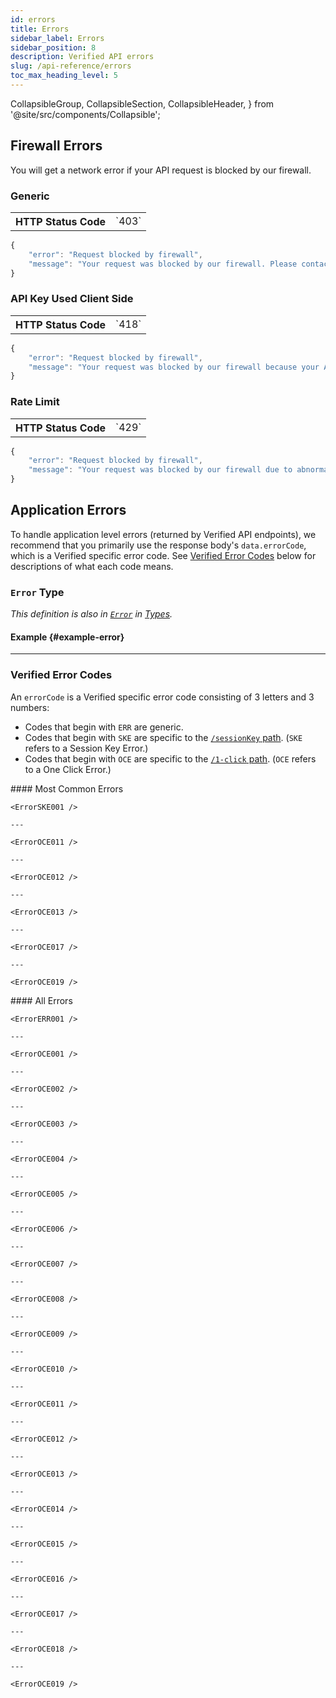 ```yaml
---
id: errors
title: Errors
sidebar_label: Errors
sidebar_position: 8
description: Verified API errors
slug: /api-reference/errors
toc_max_heading_level: 5
---
```


  CollapsibleGroup,
  CollapsibleSection,
  CollapsibleHeader,
} from '@site/src/components/Collapsible';



## Firewall Errors

You will get a network error if your API request is blocked by our firewall.


### Generic

<table className="error-table">
    <tbody>
        <tr>
          <th>
            HTTP Status Code
          </th>
          <td>
            `403`
          </td>
        </tr>
    </tbody>
</table>

```typescript title="Firewall Error: 418 (Generic)"
{
    "error": "Request blocked by firewall", 
    "message": "Your request was blocked by our firewall. Please contact us if you believe this was in error."
}
```


### API Key Used Client Side

<table className="error-table">
    <tbody>
        <tr>
          <th>
            HTTP Status Code
          </th>
          <td>
            `418`
          </td>
        </tr>
    </tbody>
</table>

```typescript title="Firewall Error: API Key Used Client Side"
{
    "error": "Request blocked by firewall", 
    "message": "Your request was blocked by our firewall because your API key is being used client side. Verified API keys must only be used server side. Please contact us if you believe this was in error."
}
```

<ApiKeysAdmonition/>


### Rate Limit

<table className="error-table">
    <tbody>
        <tr>
          <th>
            HTTP Status Code
          </th>
          <td>
            `429`
          </td>
        </tr>
    </tbody>
</table>

```typescript title="Firewall Error: 429 (Rate Limit)"
{
    "error": "Request blocked by firewall", 
    "message": "Your request was blocked by our firewall due to abnormally high request volume. Please contact us if you believe this was in error."
}
```


## Application Errors

To handle application level errors (returned by Verified API endpoints), we recommend that you primarily use the response body's `data.errorCode`, which is a Verified specific error code. See [Verified Error Codes](#verified-error-codes) below for descriptions of what each code means.


### `Error` Type

_This definition is also in [`Error`](../api-reference/types#error) in [Types](../api-reference/types)._

<ErrorType />

#### Example {#example-error}

<ErrorExampleOce011 />

---

### Verified Error Codes

An `errorCode` is a Verified specific error code consisting of 3 letters and 3 numbers:
- Codes that begin with `ERR` are generic.
- Codes that begin with `SKE` are specific to the [`/sessionKey` path](../api-reference/endpoints#post-sessionkey). (`SKE` refers to a Session Key Error.)
- Codes that begin with `OCE` are specific to the [`/1-click` path](../api-reference/endpoints#get-1-click). (`OCE` refers to a One Click Error.)

<CollapsibleGroup>
  <CollapsibleSection>
    <CollapsibleHeader>
    #### Most Common Errors
    </CollapsibleHeader>

    <ErrorSKE001 />

    ---

    <ErrorOCE011 />

    ---

    <ErrorOCE012 />

    ---

    <ErrorOCE013 />

    ---

    <ErrorOCE017 />

    ---

    <ErrorOCE019 />


  </CollapsibleSection>
</CollapsibleGroup>

<CollapsibleGroup>

  <CollapsibleSection>
    <CollapsibleHeader>
    #### All Errors
    </CollapsibleHeader>

    <ErrorERR001 />

    ---

    <ErrorOCE001 />

    ---

    <ErrorOCE002 />

    ---

    <ErrorOCE003 />

    ---

    <ErrorOCE004 />

    ---

    <ErrorOCE005 />

    ---

    <ErrorOCE006 />

    ---

    <ErrorOCE007 />

    ---

    <ErrorOCE008 />

    ---

    <ErrorOCE009 />

    ---

    <ErrorOCE010 />

    ---

    <ErrorOCE011 />

    ---

    <ErrorOCE012 />

    ---

    <ErrorOCE013 />

    ---

    <ErrorOCE014 />

    ---

    <ErrorOCE015 />

    ---

    <ErrorOCE016 />

    ---

    <ErrorOCE017 />

    ---

    <ErrorOCE018 />

    ---

    <ErrorOCE019 />

  </CollapsibleSection>
</CollapsibleGroup>




